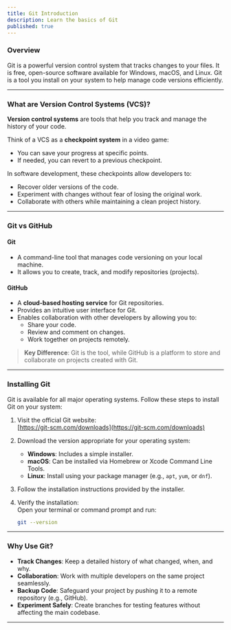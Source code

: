 ```yaml
---
title: Git Introduction
description: Learn the basics of Git
published: true
---
```


### Overview
Git is a powerful version control system that tracks changes to your files. It is free, open-source software available for Windows, macOS, and Linux. Git is a tool you install on your system to help manage code versions efficiently.

---

### **What are Version Control Systems (VCS)?**

**Version control systems** are tools that help you track and manage the history of your code.  

Think of a VCS as a **checkpoint system** in a video game:  
- You can save your progress at specific points.  
- If needed, you can revert to a previous checkpoint.  

In software development, these checkpoints allow developers to:
- Recover older versions of the code.
- Experiment with changes without fear of losing the original work.
- Collaborate with others while maintaining a clean project history.

---

### **Git vs GitHub**

#### **Git**  
- A command-line tool that manages code versioning on your local machine.  
- It allows you to create, track, and modify repositories (projects).

#### **GitHub**  
- A **cloud-based hosting service** for Git repositories.  
- Provides an intuitive user interface for Git.  
- Enables collaboration with other developers by allowing you to:
  - Share your code.
  - Review and comment on changes.
  - Work together on projects remotely.

> **Key Difference**: Git is the tool, while GitHub is a platform to store and collaborate on projects created with Git.

---

### **Installing Git**

Git is available for all major operating systems. Follow these steps to install Git on your system:  

1. Visit the official Git website:  
   [https://git-scm.com/downloads](https://git-scm.com/downloads)  

2. Download the version appropriate for your operating system:
   - **Windows**: Includes a simple installer.
   - **macOS**: Can be installed via Homebrew or Xcode Command Line Tools.
   - **Linux**: Install using your package manager (e.g., `apt`, `yum`, or `dnf`).

3. Follow the installation instructions provided by the installer.

4. Verify the installation:  
   Open your terminal or command prompt and run:  
   ```bash
   git --version
   ```

---

### **Why Use Git?**
- **Track Changes**: Keep a detailed history of what changed, when, and why.  
- **Collaboration**: Work with multiple developers on the same project seamlessly.  
- **Backup Code**: Safeguard your project by pushing it to a remote repository (e.g., GitHub).  
- **Experiment Safely**: Create branches for testing features without affecting the main codebase.

---